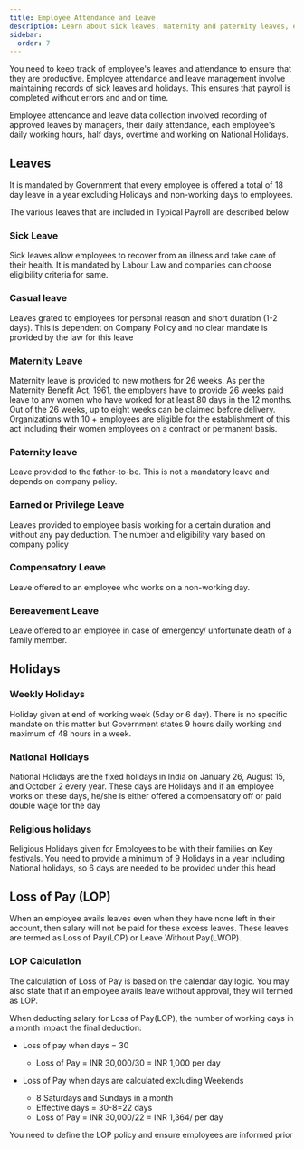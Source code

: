 ```yaml
---
title: Employee Attendance and Leave
description: Learn about sick leaves, maternity and paternity leaves, earned and privilege leaves, and more
sidebar:
  order: 7
---
```


You need to keep track of employee's leaves and attendance to ensure that they are productive. Employee attendance and leave management involve maintaining records of sick leaves and holidays. This ensures that payroll is completed without errors and and on time.

Employee attendance and leave data collection involved recording of approved leaves by managers, their daily attendance, each employee's daily working hours, half days, overtime and working on National Holidays. 

## Leaves

It is mandated by Government that every employee is offered a total of 18 day leave in a year excluding Holidays and non-working days to employees.

The various leaves that are included in Typical Payroll are described below

### Sick Leave

Sick leaves allow employees to recover from an illness and take care of their health. It is mandated by Labour Law and companies can choose eligibility criteria for same.

### Casual leave

Leaves grated to employees for personal reason and short duration (1-2 days). This is dependent on Company Policy and no clear mandate is provided by the law for this leave

### Maternity Leave

Maternity leave is provided to new mothers for 26 weeks. As per the Maternity Benefit Act, 1961, the employers have to provide 26 weeks paid leave to any women who have worked for at least 80 days in the 12 months. Out of the 26 weeks, up to eight weeks can be claimed before delivery. Organizations with 10 + employees are eligible for the establishment of this act including their women employees on a contract or permanent basis.

### Paternity leave
Leave provided to the father-to-be. This is not a mandatory leave and depends on company policy.

### Earned or Privilege Leave
Leaves provided to employee basis working for a certain duration and without any pay deduction. The number and eligibility vary based on company policy 

### Compensatory Leave
Leave offered to an employee who works on a non-working day.

### Bereavement Leave
Leave offered to an employee in case of emergency/ unfortunate death of a family member.

## Holidays

### Weekly Holidays

Holiday given at end of working week (5day or 6 day). There is no specific mandate on this matter but Government states 9 hours daily working and maximum of 48 hours in a week.

### National Holidays
National Holidays are the fixed holidays in India on January 26, August 15, and October 2 every year. These days are Holidays and if an employee works on these days, he/she is either offered a compensatory off or paid double wage for the day

### Religious holidays
Religious Holidays given for Employees to be with their families on Key festivals. You need to provide a minimum of 9 Holidays in a year including National holidays, so 6 days are needed to be provided under this head

## Loss of Pay (LOP)

When an employee avails leaves even when they have none left in their account, then salary will not be paid for these excess leaves. These leaves are termed as Loss of Pay(LOP) or Leave Without Pay(LWOP).


### LOP Calculation

The calculation of Loss of Pay is based on the calendar day logic. You may also state that if an employee avails leave without approval, they will termed as LOP.

When deducting salary for Loss of Pay(LOP), the number of working days in a month impact the final deduction:

* Loss of pay when days = 30

    -  Loss of Pay = INR 30,000/30 = INR 1,000 per day

* Loss of Pay when days are calculated excluding Weekends

    - 8 Saturdays and Sundays in a month
    - Effective days = 30-8=22 days
    - Loss of Pay = INR 30,000/22 = INR 1,364/ per day

You need to define the LOP policy and ensure employees are informed prior

